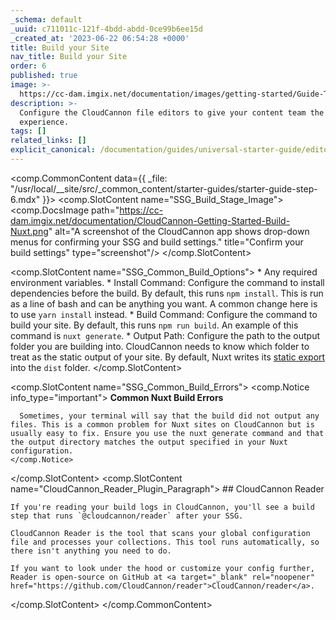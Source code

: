 ```yaml
---
_schema: default
_uuid: c711011c-121f-4bdd-abdd-0ce99b6ee15d
_created_at: '2023-06-22 06:54:28 +0000'
title: Build your Site
nav_title: Build your Site
order: 6
published: true
image: >-
  https://cc-dam.imgix.net/documentation/images/getting-started/Guide-Thumbnails/CloudCannon-Getting-Started-Thumbnail-Nuxt.png
description: >-
  Configure the CloudCannon file editors to give your content team the best
  experience.
tags: []
related_links: []
explicit_canonical: /documentation/guides/universal-starter-guide/editor-configuration/
---
```

<comp.CommonContent data={{ _file: "/usr/local/__site/src/_common_content/starter-guides/starter-guide-step-6.mdx" }}>
  <comp.SlotContent name="SSG_Build_Stage_Image">
    <comp.DocsImage path="https://cc-dam.imgix.net/documentation/CloudCannon-Getting-Started-Build-Nuxt.png" alt="A screenshot of the CloudCannon app shows drop-down menus for confirming your SSG and build settings." title="Confirm your build settings" type="screenshot"/>
  </comp.SlotContent>

  <comp.SlotContent name="SSG_Common_Build_Options">
    * Any required environment variables.
    * Install Command: Configure the command to install dependencies before the build. By default, this runs `npm install`. This is run as a line of bash and can be anything you want. A common change here is to use `yarn install` instead.
    * Build Command: Configure the command to build your site. By default, this runs `npm run build`. An example of this command is `nuxt generate`.
    * Output Path: Configure the path to the output folder you are building into. CloudCannon needs to know which folder to treat as the static output of your site. By default, Nuxt writes its [static export](https://v2.nuxt.com/docs/features/deployment-targets#static-hosting) into the `dist` folder.
  </comp.SlotContent>
  
  <comp.SlotContent name="SSG_Common_Build_Errors">
    <comp.Notice info_type="important">
      **Common Nuxt Build Errors**

      Sometimes, your terminal will say that the build did not output any files. This is a common problem for Nuxt sites on CloudCannon but is usually easy to fix. Ensure you use the nuxt generate command and that the output directory matches the output specified in your Nuxt configuration.
    </comp.Notice>
  </comp.SlotContent>
  <comp.SlotContent name="CloudCannon_Reader_Plugin_Paragraph">
    ## CloudCannon Reader

    If you're reading your build logs in CloudCannon, you'll see a build step that runs `@cloudcannon/reader` after your SSG. 

    CloudCannon Reader is the tool that scans your global configuration file and processes your collections. This tool runs automatically, so there isn't anything you need to do.

    If you want to look under the hood or customize your config further, Reader is open-source on GitHub at <a target="_blank" rel="noopener" href="https://github.com/CloudCannon/reader">CloudCannon/reader</a>.
  </comp.SlotContent>
</comp.CommonContent>